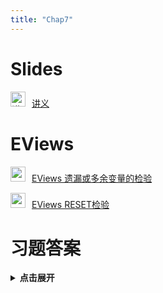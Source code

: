 ```yaml
---
title: "Chap7"
---
```


# Slides

<img src="img/teacher.png" alt="讲义" style="width: 24px; height: 24px;margin-right: 10px">[讲义](https://lizongzhang.github.io/econometrics-with-eviews/chap7slide.html){target="_blank"} 

# EViews

<img src="img/video.png" style="width: 24px; height: 24px;margin-right: 10px"/>[EViews 遗漏或多余变量的检验](https://www.bilibili.com/video/BV1GZ4y1V7oc/){target="_blank"} 

<img src="img/video.png" style="width: 24px; height: 24px;margin-right: 10px"/>[EViews RESET检验](https://www.bilibili.com/video/BV1aD4y197wf/){target="_blank"} 

# 习题答案

<details>
<summary style="cursor: pointer; font-weight: bold;">点击展开</summary>

<p>如果想在新窗口打开 PDF，请点这里： <a href="img/EE4_Ch07_Solutions_Manual.pdf" target="_blank" rel="noopener">在新标签页中查看 PDF</a></p>

<iframe src="img/EE4_Ch07_Solutions_Manual.pdf" width="100%" height="800" style="border: none;" allowfullscreen>
  <!-- 备用内容（若浏览器不支持 iframe） -->
  <p>你的浏览器无法嵌入 PDF，请 <a href="img/EE4_Ch07_Solutions_Manual.pdf" target="_blank" rel="noopener">点此下载/查看 PDF</a>.</p>
</iframe>

</details>


